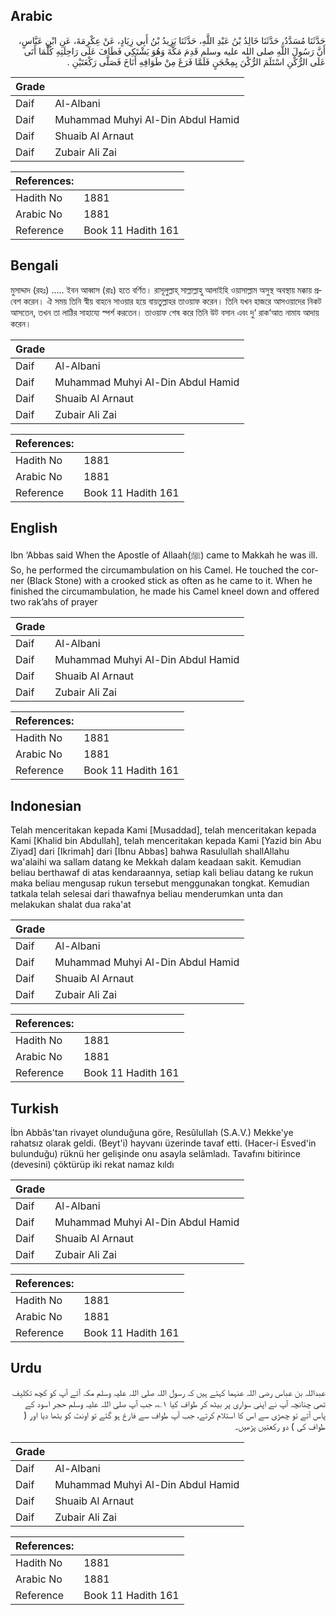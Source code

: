 ## Arabic


<div dir="rtl" lang="ar" style={{fontSize:'larger',backgroundColor:'#f8f9fa',padding:20}}>
حَدَّثَنَا مُسَدَّدٌ، حَدَّثَنَا خَالِدُ بْنُ عَبْدِ اللَّهِ، حَدَّثَنَا يَزِيدُ بْنُ أَبِي زِيَادٍ، عَنْ عِكْرِمَةَ، عَنِ ابْنِ عَبَّاسٍ، أَنَّ رَسُولَ اللَّهِ صلى الله عليه وسلم قَدِمَ مَكَّةَ وَهُوَ يَشْتَكِي فَطَافَ عَلَى رَاحِلَتِهِ كُلَّمَا أَتَى عَلَى الرُّكْنِ اسْتَلَمَ الرُّكْنَ بِمِحْجَنٍ فَلَمَّا فَرَغَ مِنْ طَوَافِهِ أَنَاخَ فَصَلَّى رَكْعَتَيْنِ ‏.‏
</div>
<div style={{backgroundColor:'#f8f9fa',padding:20, marginBottom: 10}}><table> <thead> <tr> <th>Grade</th> <th></th> </tr> </thead> <tbody> <tr><td>Daif</td><td>Al-Albani</td></tr><tr><td>Daif</td><td>Muhammad Muhyi Al-Din Abdul Hamid</td></tr><tr><td>Daif</td><td>Shuaib Al Arnaut</td></tr><tr><td>Daif</td><td>Zubair Ali Zai</td></tr></tbody></table><table> <thead> <tr> <th>References:</th> <th></th> </tr> </thead> <tbody><tr><td>Hadith No</td><td>1881</td></tr><tr><td>Arabic No</td><td>1881</td></tr><tr><td>Reference</td><td>Book 11 Hadith 161</td></tr></tbody></table></div>

## Bengali


<div dir="ltr" lang="bn" style={{fontSize:'larger',backgroundColor:'#f8f9fa',padding:20}}>
মুসাদ্দাদ (রহঃ) ..... ইবন আব্বাস (রাঃ) হতে বর্ণিত। রাসূলুল্লাহ্ সাল্লাল্লাহু আলাইহি ওয়াসাল্লাম অসুস্থ অবস্থায় মক্কায় প্রবেশ করেন। ঐ সময় তিনি স্বীয় বাহনে সাওয়ার হয়ে বায়তুল্লাহর তাওয়াফ করেন। তিনি যখন হাজরে আসওয়াদের নিকট আসতেন, তখন তা লাঠির সাহায্যে স্পর্শ করতেন। তাওয়াফ শেষ করে তিনি উট বসান এবং দু‘ রাক‘আত নামায আদায় করেন।
</div>
<div style={{backgroundColor:'#f8f9fa',padding:20, marginBottom: 10}}><table> <thead> <tr> <th>Grade</th> <th></th> </tr> </thead> <tbody> <tr><td>Daif</td><td>Al-Albani</td></tr><tr><td>Daif</td><td>Muhammad Muhyi Al-Din Abdul Hamid</td></tr><tr><td>Daif</td><td>Shuaib Al Arnaut</td></tr><tr><td>Daif</td><td>Zubair Ali Zai</td></tr></tbody></table><table> <thead> <tr> <th>References:</th> <th></th> </tr> </thead> <tbody><tr><td>Hadith No</td><td>1881</td></tr><tr><td>Arabic No</td><td>1881</td></tr><tr><td>Reference</td><td>Book 11 Hadith 161</td></tr></tbody></table></div>

## English


<div dir="ltr" lang="en" style={{fontSize:'larger',backgroundColor:'#f8f9fa',padding:20}}>
Ibn ‘Abbas said When the Apostle of Allaah(ﷺ) came to Makkah he was ill. So, he performed the circumambulation on his Camel. He touched the corner (Black Stone) with a crooked stick as often as he came to it. When he finished the circumambulation, he made his Camel kneel down and offered two rak’ahs of prayer
</div>
<div style={{backgroundColor:'#f8f9fa',padding:20, marginBottom: 10}}><table> <thead> <tr> <th>Grade</th> <th></th> </tr> </thead> <tbody> <tr><td>Daif</td><td>Al-Albani</td></tr><tr><td>Daif</td><td>Muhammad Muhyi Al-Din Abdul Hamid</td></tr><tr><td>Daif</td><td>Shuaib Al Arnaut</td></tr><tr><td>Daif</td><td>Zubair Ali Zai</td></tr></tbody></table><table> <thead> <tr> <th>References:</th> <th></th> </tr> </thead> <tbody><tr><td>Hadith No</td><td>1881</td></tr><tr><td>Arabic No</td><td>1881</td></tr><tr><td>Reference</td><td>Book 11 Hadith 161</td></tr></tbody></table></div>

## Indonesian


<div dir="ltr" lang="id" style={{fontSize:'larger',backgroundColor:'#f8f9fa',padding:20}}>
Telah menceritakan kepada Kami [Musaddad], telah menceritakan kepada Kami [Khalid bin Abdullah], telah menceritakan kepada Kami [Yazid bin Abu Ziyad] dari [Ikrimah] dari [Ibnu Abbas] bahwa Rasulullah shallAllahu wa'alaihi wa sallam datang ke Mekkah dalam keadaan sakit. Kemudian beliau berthawaf di atas kendaraannya, setiap kali beliau datang ke rukun maka beliau mengusap rukun tersebut menggunakan tongkat. Kemudian tatkala telah selesai dari thawafnya beliau menderumkan unta dan melakukan shalat dua raka'at
</div>
<div style={{backgroundColor:'#f8f9fa',padding:20, marginBottom: 10}}><table> <thead> <tr> <th>Grade</th> <th></th> </tr> </thead> <tbody> <tr><td>Daif</td><td>Al-Albani</td></tr><tr><td>Daif</td><td>Muhammad Muhyi Al-Din Abdul Hamid</td></tr><tr><td>Daif</td><td>Shuaib Al Arnaut</td></tr><tr><td>Daif</td><td>Zubair Ali Zai</td></tr></tbody></table><table> <thead> <tr> <th>References:</th> <th></th> </tr> </thead> <tbody><tr><td>Hadith No</td><td>1881</td></tr><tr><td>Arabic No</td><td>1881</td></tr><tr><td>Reference</td><td>Book 11 Hadith 161</td></tr></tbody></table></div>

## Turkish


<div dir="ltr" lang="tr" style={{fontSize:'larger',backgroundColor:'#f8f9fa',padding:20}}>
İbn Abbâs'tan rivayet olunduğuna göre, Resûlullah (S.A.V.) Mekke'ye rahatsız olarak geldi. (Beyt'i) hayvanı üzerinde tavaf etti. (Hacer-i Esved'in bulunduğu) rüknü her gelişinde onu asayla selâmladı. Tavafını bitirince (devesini) çöktürüp iki rekat namaz kıldı
</div>
<div style={{backgroundColor:'#f8f9fa',padding:20, marginBottom: 10}}><table> <thead> <tr> <th>Grade</th> <th></th> </tr> </thead> <tbody> <tr><td>Daif</td><td>Al-Albani</td></tr><tr><td>Daif</td><td>Muhammad Muhyi Al-Din Abdul Hamid</td></tr><tr><td>Daif</td><td>Shuaib Al Arnaut</td></tr><tr><td>Daif</td><td>Zubair Ali Zai</td></tr></tbody></table><table> <thead> <tr> <th>References:</th> <th></th> </tr> </thead> <tbody><tr><td>Hadith No</td><td>1881</td></tr><tr><td>Arabic No</td><td>1881</td></tr><tr><td>Reference</td><td>Book 11 Hadith 161</td></tr></tbody></table></div>

## Urdu


<div dir="rtl" lang="ur" style={{fontSize:'larger',backgroundColor:'#f8f9fa',padding:20}}>
عبداللہ بن عباس رضی اللہ عنہما کہتے ہیں کہ رسول اللہ صلی اللہ علیہ وسلم مکہ آئے آپ کو کچھ تکلیف تھی چنانچہ آپ نے اپنی سواری پر بیٹھ کر طواف کیا ۱؎، جب آپ صلی اللہ علیہ وسلم حجر اسود کے پاس آتے تو چھڑی سے اس کا استلام کرتے، جب آپ طواف سے فارغ ہو گئے تو اونٹ کو بٹھا دیا اور ( طواف کی ) دو رکعتیں پڑھیں۔
</div>
<div style={{backgroundColor:'#f8f9fa',padding:20, marginBottom: 10}}><table> <thead> <tr> <th>Grade</th> <th></th> </tr> </thead> <tbody> <tr><td>Daif</td><td>Al-Albani</td></tr><tr><td>Daif</td><td>Muhammad Muhyi Al-Din Abdul Hamid</td></tr><tr><td>Daif</td><td>Shuaib Al Arnaut</td></tr><tr><td>Daif</td><td>Zubair Ali Zai</td></tr></tbody></table><table> <thead> <tr> <th>References:</th> <th></th> </tr> </thead> <tbody><tr><td>Hadith No</td><td>1881</td></tr><tr><td>Arabic No</td><td>1881</td></tr><tr><td>Reference</td><td>Book 11 Hadith 161</td></tr></tbody></table></div>